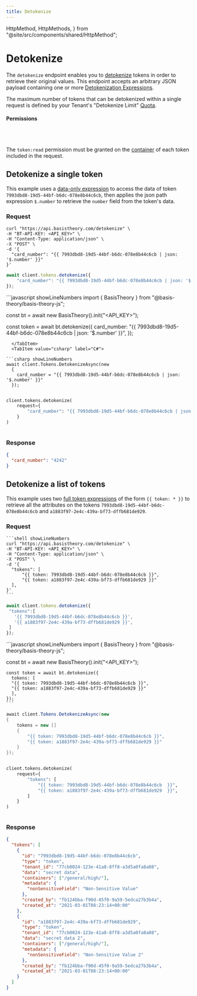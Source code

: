 ```yaml
---
title: Detokenize
---
```



  HttpMethod,
  HttpMethods,
} from "@site/src/components/shared/HttpMethod";

# Detokenize

The `detokenize` endpoint enables you to [detokenize](/docs/expressions/detokenization) tokens in order to retrieve their original values.
This endpoint accepts an arbitrary JSON payload containing one or more [Detokenization Expressions](/docs/expressions/detokenization).

The maximum number of tokens that can be detokenized within a single request is defined by your Tenant's "Detokenize Limit" [Quota](/docs/api/rate-limits#default-quotas).

<HttpMethod
  method={HttpMethods.POST}
  endpoint="https://api.basistheory.com/detokenize"
/>

#### Permissions

<Permission content="token:read" />

<br/><br/>

The `token:read` permission must be granted on the [container](/docs/concepts/what-are-containers) of each token included in the request.

## Detokenize a single token

This example uses a [data-only expression](/docs/expressions/detokenization#using-data-only-expressions) to access the data of token `7993dbd8-19d5-44bf-b6dc-078e8b44c6cb`, then applies the json path expression `$.number` to retrieve the `number` field from the token's data.

### Request

<Tabs className="bt-tabs" groupId="languages">
  <TabItem value="shell" label="cURL">

```shell showLineNumbers
curl "https://api.basistheory.com/detokenize" \
-H "BT-API-KEY: <API_KEY>" \
-H "Content-Type: application/json" \
-X "POST" \
-d '{
  "card_number": "{{ 7993dbd8-19d5-44bf-b6dc-078e8b44c6cb | json: '$.number' }}"
}'
```

  </TabItem>
  <TabItem value="node" label="Node">

```javascript showLineNumbers
await client.tokens.detokenize({
    "card_number": "{{ 7993dbd8-19d5-44bf-b6dc-078e8b44c6cb | json: '$.number' }}"
});
```

  </TabItem>
  <TabItem value="javascript" label="JavaScript (legacy)">
```javascript showLineNumbers
import { BasisTheory } from "@basis-theory/basis-theory-js";

const bt = await new BasisTheory().init("<API_KEY>");

const token = await bt.detokenize({
  card_number: "{{ 7993dbd8-19d5-44bf-b6dc-078e8b44c6cb | json: '$.number' }}",
});
```
  </TabItem>
  <TabItem value="csharp" label="C#">

```csharp showLineNumbers
await client.Tokens.DetokenizeAsync(new
  {
    card_number = "{{ 7993dbd8-19d5-44bf-b6dc-078e8b44c6cb | json: '$.number' }}"
  });
```

  </TabItem>
  <TabItem value="java" label="Java">

```java showLineNumbers

```

  </TabItem>
  <TabItem value="python" label="Python">

```python showLineNumbers
client.tokens.detokenize(
    request={
        "card_number": "{{ 7993dbd8-19d5-44bf-b6dc-078e8b44c6cb | json: '$.number' }}"
    }
)
```

  </TabItem>
  <TabItem value="go" label="Go">

```go showLineNumbers

```

  </TabItem>
</Tabs>

### Response

```json showLineNumbers
{
  "card_number": "4242"
}
```

## Detokenize a list of tokens

This example uses two [full token expressions](/docs/expressions/detokenization#using-full-token-expressions) of the form `{{ token: * }}` to retrieve all the attributes on the tokens `7993dbd8-19d5-44bf-b6dc-078e8b44c6cb` and `a1883f97-2e4c-439a-bf73-dffb681de929`.

### Request

<Tabs className="bt-tabs" groupId="languages">
  <TabItem value="shell" label="cURL">

    ```shell showLineNumbers
    curl "https://api.basistheory.com/detokenize" \
    -H "BT-API-KEY: <API_KEY>" \
    -H "Content-Type: application/json" \
    -X "POST" \
    -d '{
      "tokens": [
          "{{ token: 7993dbd8-19d5-44bf-b6dc-078e8b44c6cb }}",
          "{{ token: a1883f97-2e4c-439a-bf73-dffb681de929 }}"
      ],
    }'
    ```

  </TabItem>
  <TabItem value="node" label="Node">

```javascript showLineNumbers
await client.tokens.detokenize({
 "tokens":[
   '{{ 7993dbd8-19d5-44bf-b6dc-078e8b44c6cb }}',
   '{{ a1883f97-2e4c-439a-bf73-dffb681de929 }}',
 ]
});
```

  </TabItem>
  <TabItem value="javascript" label="JavaScript (legacy)">
```javascript showLineNumbers
import { BasisTheory } from "@basis-theory/basis-theory-js";

const bt = await new BasisTheory().init("<API_KEY>");

    const token = await bt.detokenize({
      tokens: [
      "{{ token: 7993dbd8-19d5-44bf-b6dc-078e8b44c6cb }}",
      "{{ token: a1883f97-2e4c-439a-bf73-dffb681de929 }}"
      ],
    });
    ```

  </TabItem>
  <TabItem value="csharp" label="C#">

```csharp showLineNumbers
await client.Tokens.DetokenizeAsync(new
{
    tokens = new []
    {
        "{{ token: 7993dbd8-19d5-44bf-b6dc-078e8b44c6cb }}",
        "{{ token: a1883f97-2e4c-439a-bf73-dffb681de929 }}"
    }
});
```

  </TabItem>
  <TabItem value="java" label="Java">

```java showLineNumbers

```

  </TabItem>
  <TabItem value="python" label="Python">

```python showLineNumbers
client.tokens.detokenize(
    request={
        "tokens": [
            "{{ token: 7993dbd8-19d5-44bf-b6dc-078e8b44c6cb  }}",
            "{{ token: a1883f97-2e4c-439a-bf73-dffb681de929  }}",
        ]
    }
)
```

  </TabItem>
  <TabItem value="go" label="Go">

```go showLineNumbers

```

  </TabItem>
</Tabs>

### Response

```json showLineNumbers
{
  "tokens": [
    {
      "id": "7993dbd8-19d5-44bf-b6dc-078e8b44c6cb",
      "type": "token",
      "tenant_id": "77cb0024-123e-41a8-8ff8-a3d5a0fa8a08",
      "data": "secret data",
      "containers": ["/general/high/"],
      "metadata": {
        "nonSensitiveField": "Non-Sensitive Value"
      },
      "created_by": "fb124bba-f90d-45f0-9a59-5edca27b3b4a",
      "created_at": "2021-03-01T08:23:14+00:00"
    },
    {
      "id": "a1883f97-2e4c-439a-bf73-dffb681de929",
      "type": "token",
      "tenant_id": "77cb0024-123e-41a8-8ff8-a3d5a0fa8a08",
      "data": "secret data 2",
      "containers": ["/general/high/"],
      "metadata": {
        "nonSensitiveField": "Non-Sensitive Value 2"
      },
      "created_by": "fb124bba-f90d-45f0-9a59-5edca27b3b4a",
      "created_at": "2021-03-01T08:23:14+00:00"
    }
  ]
}
```
